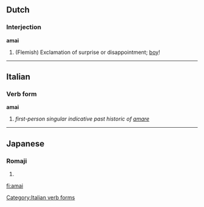 ==Dutch==
===Interjection===
'''amai'''

# (Flemish) Exclamation of surprise or disappointment; [[boy]]!
----

==Italian==
===Verb form===
'''amai'''
# ''first-person singular indicative past historic of [[amare]]''
[[Category:Italian verb forms]]
----
==Japanese==
===Romaji===
{{romaji|あまい}}
# {{japdef|甘い|[[sweet]], [[tasty]]}}

[[fi:amai]]